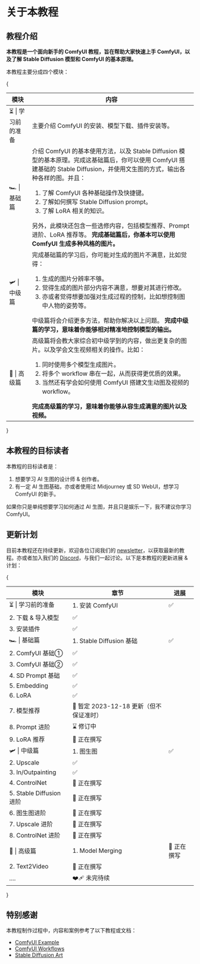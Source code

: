 
# 关于本教程

## 教程介绍

**本教程是一个面向新手的 ComfyUI 教程，旨在帮助大家快速上手 ComfyUI，以及了解 Stable Diffusion 模型和 ComfyUI 的基本原理。**

本教程主要分成四个模块：

{<table>
  <thead>
    <tr>
      <th width={160}>模块</th>
      <th>内容</th>
    </tr>
  </thead>
  <tbody>
    <tr>
      <td>⏳ | 学习前的准备</td>
      <td>
        主要介绍 ComfyUI 的安装、模型下载、插件安装等。
      </td>
    </tr>
    <tr>
      <td>🏎️ | 基础篇</td>
      <td>
        介绍 ComfyUI 的基本使用方法，以及 Stable Diffusion 模型的基本原理。完成这基础篇后，你可以使用 ComfyUI 搭建基础的 Stable Diffusion，并使用文生图的方式，输出各种各样的图。并且：
        <ol>
          <li>了解 ComfyUI 各种基础操作及快捷键。</li>
          <li>了解如何撰写 Stable Diffusion prompt。</li>
          <li>了解 LoRA 相关的知识。</li>
        </ol>
        另外，此模块还包含一些选修内容，包括模型推荐、Prompt 进阶、LoRA 推荐等。
        <strong>完成基础篇后，你基本可以使用 ComfyUI 生成多种风格的图片。</strong>
      </td>
    </tr>
    <tr>
      <td>🛩️ | 中级篇</td>
      <td>
        完成基础篇的学习后，你可能对生成的图片不满意，比如觉得：
        <ol>
          <li>生成的图片分辨率不够。</li>
          <li>觉得生成的图片部分内容不满意，想要对其进行修改。</li>
          <li>亦或者觉得想要加强对生成过程的控制，比如想控制图中人物的姿势等。</li>
        </ol>
        中级篇将会介绍更多方法，帮助你解决以上问题。
        <strong>完成中级篇的学习，意味着你能够相对精准地控制模型的输出。</strong>
      </td>
    </tr>
    <tr>
      <td>🚀 | 高级篇</td>
      <td>
        高级篇将会教大家综合初中级学到的内容，做出更复杂的图片。以及学会文生视频相关的操作。比如：
        <ol>
          <li>同时使用多个模型生成图片。</li>
          <li>将多个 workflow 串在一起，从而获得更优质的效果。</li>
          <li>当然还有学会如何使用 ComfyUI 搭建文生动图及视频的 workflow。</li>
        </ol>
        <strong>完成高级篇的学习，意味着你能够从容生成满意的图片以及视频。</strong>
      </td>
    </tr>
  </tbody>
</table>}

<Subscribe />

## 本教程的目标读者
本教程的目标读者是：
1. 想要学习 AI 生图的设计师 & 创作者。
2. 有一定 AI 生图基础，亦或者使用过 Midjourney 或 SD WebUI，想学习 ComfyUI 的新手。

如果你只是单纯想要学习如何通过 AI 生图，并且只是娱乐一下，我不建议你学习 ComfyUI。


## 更新计划

目前本教程还在持续更新，欢迎各位订阅我们的 [newsletter](https://comflowy.substack.com)，以获取最新的教程。亦或者加入我们的 [Discord](https://discord.gg/cj623WvcVx)，与我们一起讨论。以下是本教程的更新进展 & 计划：

{<table>
  <thead>
    <tr>
      <th style={{ width: "20%" }}>模块</th>
      <th style={{ width: "30%" }}>章节</th>
      <th style={{ width: "50%" }}>进展</th>
    </tr>
  </thead>
  <tbody>
    <tr>
      <td rowSpan={3} >⏳ | 学习前的准备</td>
      <td>1. 安装 ComfyUI</td>
      <td>✅</td>
    </tr>
    <tr>
      <td>2. 下载 & 导入模型</td>
      <td>✅</td>
    </tr>
    <tr>
      <td>3. 安装插件</td>
      <td>✅</td>
    </tr>
    <tr>
      <td rowSpan={9} style={{ backgroundColor: "white" }}>🏎️ | 基础篇</td>
      <td>1. Stable Diffusion 基础</td>
      <td>✅</td>
    </tr>
    <tr>
      <td>2. ComfyUI 基础①</td>
      <td>✅</td>
    </tr>
    <tr>
      <td>3. ComfyUI 基础②</td>
      <td>✅</td>
    </tr>
    <tr>
      <td>4. SD Prompt 基础</td>
      <td>✅</td>
    </tr>
    <tr>
      <td>5. Embedding</td>
      <td>✅</td>
    </tr>
    <tr>
      <td>6. LoRA</td>
      <td>✅</td>
    </tr>
    <tr>
      <td>7. 模型推荐</td>
      <td>📅 暂定 2023-12-18 更新（但不保证准时）</td>
    </tr>
    <tr>
      <td>8. Prompt 进阶</td>
      <td>⌛ 修订中</td>
    </tr>
    <tr>
      <td>9. LoRA 推荐</td>
      <td>🚧 正在撰写</td>
    </tr>
    <tr>
      <td rowSpan={8} style={{ backgroundColor: "white" }}>🛩️ | 中级篇</td>
      <td>1. 图生图</td>
      <td>✅</td>
    </tr>
    <tr>
      <td>2. Upscale</td>
      <td>✅</td>
    </tr>
    <tr>
      <td>3. In/Outpainting</td>
      <td>✅</td>
    </tr>
    <tr>
      <td>4. ControlNet</td>
      <td>🚧 正在撰写</td>
    </tr>
    <tr>
      <td>5. Stable Diffusion 进阶</td>
      <td>🚧 正在撰写</td>
    </tr>
    <tr>
      <td>6. 图生图进阶</td>
      <td>🚧 正在撰写</td>
    </tr>
    <tr>
      <td>7. Upscale 进阶</td>
      <td>🚧 正在撰写</td>
    </tr>
    <tr>
      <td>8. ControlNet 进阶</td>
      <td>🚧 正在撰写</td>
    </tr>
    <tr>
      <td rowSpan={3} style={{ backgroundColor: "white" }}>🚀 | 高级篇</td>
      <td>1. Model Merging</td>
      <td>🚧 正在撰写</td>
    </tr>
    <tr>
      <td>2. Text2Video</td>
      <td>🚧 正在撰写</td>
    </tr>
    <tr>
      <td>....</td>
      <td>❤️‍🩹 未完待续</td>
    </tr>
  </tbody>
</table>}

## 特别感谢

本教程制作过程中，内容和案例参考了以下教程或文档：
* [ComfyUI Example](https://comfyanonymous.github.io/ComfyUI_examples/)
* [ComfyUI Workflows](https://github.com/cubiq/ComfyUI_Workflows)
* [Stable Diffusion Art](https://stable-diffusion-art.com/)

<Subscribe />